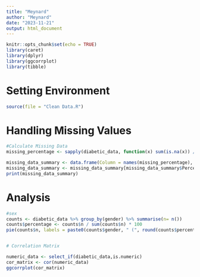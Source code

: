 ```yaml
---
title: "Meynard"
author: "Meynard"
date: "2023-11-21"
output: html_document
---
```


```r
knitr::opts_chunk$set(echo = TRUE)
library(caret)
library(dplyr)
library(ggcorrplot)
library(tibble)
```

# Setting Environment

```r
source(file = "Clean Data.R")
```
# Handling Missing Values

```r
#Calculate Missing Data
missing_percentage <- sapply(diabetic_data, function(x) sum(is.na(x)) / length(x) * 100)

missing_data_summary <- data.frame(Column = names(missing_percentage), Percentage = missing_percentage)
missing_data_summary <- missing_data_summary[missing_data_summary$Percentage != "0", ]
print(missing_data_summary)
```
# Analysis

``` r
#sex
counts <- diabetic_data %>% group_by(gender) %>% summarise(n= n())
counts$percentage <- counts$n / sum(counts$n) * 100
pie(counts$n, labels = paste0(counts$gender, " (", round(counts$percentage, 1), "%)"), main = "Gender")


# Correlation Matrix

numeric_data <- select_if(diabetic_data,is.numeric)
cor_matrix <- cor(numeric_data)
ggcorrplot(cor_matrix)

```




``` r



```